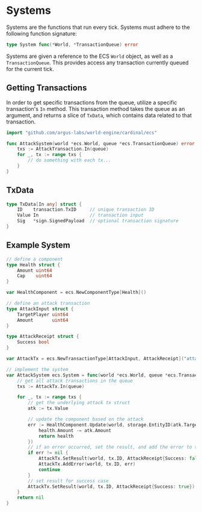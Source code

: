# Systems

Systems are the functions that run every tick. Systems must adhere to the following function signature:

```go
type System func(*World, *TransactionQueue) error
```

Systems are given a reference to the ECS `World` object, as well as a `TransactionQueue`. This provides access any transaction currently queued for the current tick.

## Getting Transactions

In order to get specific transactions from the queue, utilize a specific transaction's `In` method. This transaction method takes the queue as an argument, and returns a slice of `TxData`, which contains data related to that transaction.

```go
import "github.com/argus-labs/world-engine/cardinal/ecs"

func AttackSystem(world *ecs.World, queue *ecs.TransactionQueue) error {
    txs := AttackTransaction.In(queue)
	for _, tx := range txs {
		// do something with each tx...
	}
}
```
## TxData

```go
type TxData[In any] struct {
    ID    transaction.TxID     // unique transaction ID
    Value In                   // transaction input
    Sig   *sign.SignedPayload  // optional transaction signature
}
```

## Example System

```go
// define a component
type Health struct {
	Amount uint64
	Cap    uint64
}

var HealthComponent = ecs.NewComponentType[Health]()

// define an attack transaction
type AttackInput struct {
	TargetPlayer uint64
	Amount       uint64
}

type AttackReceipt struct {
	Success bool
}

var AttackTx = ecs.NewTransactionType[AttackInput, AttackReceipt]("attack")

// implement the system
var AttackSystem ecs.System = func(world *ecs.World, queue *ecs.TransactionQueue) error {
	// get all attack transactions in the queue
	txs := AttackTx.In(queue)

	for _, tx := range txs {
		// get the underlying attack tx struct
		atk := tx.Value

		// update the component based on the attack
		err := HealthComponent.Update(world, storage.EntityID(atk.TargetPlayer), func(health Health) Health {
			health.Amount -= atk.Amount
			return health
		})
		// if an error occurred, set the result, and add the error to the transaction.
		if err != nil {
			AttackTx.SetResult(world, tx.ID, AttackReceipt{Success: false})
			AttackTx.AddError(world, tx.ID, err)
			continue
		}
		// set result for success case
		AttackTx.SetResult(world, tx.ID, AttackReceipt{Success: true})
	}
	return nil
}
```